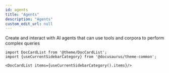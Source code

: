 ```yaml
---
id: agents
title: "Agents"
description: "Agents"
custom_edit_url: null
---
```




Create and interact with AI agents that can use tools and corpora to perform complex queries



```mdx-code-block
import DocCardList from '@theme/DocCardList';
import {useCurrentSidebarCategory} from '@docusaurus/theme-common';

<DocCardList items={useCurrentSidebarCategory().items}/>
```
      
